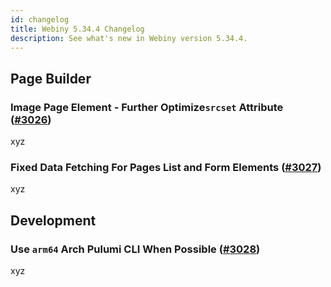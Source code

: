 ```yaml
---
id: changelog
title: Webiny 5.34.4 Changelog
description: See what's new in Webiny version 5.34.4.
---
```


## Page Builder

### Image Page Element - Further Optimize`srcset` Attribute ([#3026](https://github.com/webiny/webiny-js/pull/3026))

xyz

### Fixed Data Fetching For Pages List and Form Elements ([#3027](https://github.com/webiny/webiny-js/pull/3027))

xyz

## Development

### Use `arm64` Arch Pulumi CLI When Possible ([#3028](https://github.com/webiny/webiny-js/pull/3028))

xyz
